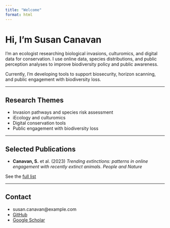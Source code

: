```yaml
---
title: "Welcome"
format: html
---
```


# Hi, I'm Susan Canavan

I’m an ecologist researching biological invasions, culturomics, and digital data for conservation. I use online data, species distributions, and public perception analyses to improve biodiversity policy and public awareness.

Currently, I’m developing tools to support biosecurity, horizon scanning, and public engagement with biodiversity loss.

---

## Research Themes

- Invasion pathways and species risk assessment
- iEcology and culturomics
- Digital conservation tools
- Public engagement with biodiversity loss

---

## Selected Publications

- **Canavan, S.** et al. (2023) *Trending extinctions: patterns in online engagement with recently extinct animals*. *People and Nature*

 See the [full list](publications.qmd)

---

## Contact

- susan.canavan@example.com  
- [GitHub](https://github.com/sucanavan)  
- [Google Scholar](#)